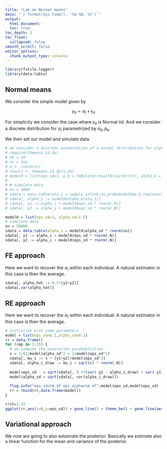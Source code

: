 ```yaml
---
title: "Lab on Normal means"
date: "`r format(Sys.time(), '%d %B, %Y')`"
output:
  html_document:
  toc: true
toc_depth: 3
toc_float:
  collapsed: false
smooth_scroll: false
editor_options: 
  chunk_output_type: console
---
```


```r
library(futile.logger)
library(data.table)
```
  
  
## Normal means
  
We consider the simple model given by 

$$ y_{it} = \alpha_i + \epsilon_{it} $$
  
For simplicity we consider the case where $\epsilon_{it}$ is Normal iid. And we consider a discrete distribution for $\alpha_i$ parametrized by $\alpha_k , p_k$.

We then set our model and simulate data.

```r
# we consider a discrete presentation of a normal distribution for alpha
# require(Ckmeans.1d.dp)
# nk = 10
# nr = 1e6
# x <- rnorm(nr)
# result <- Ckmeans.1d.dp(x,nk)
# model0 = list(eps_sd=1, p_k = tabulate(result$cluster)/nr, alpha_k = result$centers)
# 
# # simulate data
# nn = 1000
# sdata = data.table(eta_i = sample.int(nk,nn,prob=model0$p_k,replace=TRUE))
# sdata[, alpha_i := model0$alpha_k[eta_i]]
# sdata[, y1 := alpha_i + model0$eps_sd * rnorm(.N)]
# sdata[, y2 := alpha_i + model0$eps_sd * rnorm(.N)]

model0 = list(eps_sd=1, alpha_sd=1.5)
# simulate data
nn = 50000
sdata = data.table(alpha_i = model0$alpha_sd * rnorm(nn))
sdata[, y1 := alpha_i + model0$eps_sd * rnorm(.N)]
sdata[, y2 := alpha_i + model0$eps_sd * rnorm(.N)]
```

## FE approach

Here we want to recover the $\alpha_i$ within each individual. A natural estimator in this case is then the average.

```r

sdata[, alpha_hat := 0.5*(y1+y2)]
sdata[,var(alpha_hat)]

```

## RE approach

Here we want to recover the $\alpha_i$ within each individual. A natural estimator in this case is then the average.

```r

# initialize with some parameters
model = list(eps_sd=0.1,alpha_sd=0.1)
rr = data.frame()
for (rep in 1:15) {
  # we compute the posererior porobabilities
  s = 1/(1/model$alpha_sd^2 + 2/model$eps_sd^2)
  sdata[, mu_i := s * (y1+y2)/model$eps_sd^2]
  sdata[, alpha_i_draw := mu_i + sqrt(s) * rnorm(.N)]
  
  model$eps_sd   = sqrt(sdata[, 0.5*(var( y2 - alpha_i_draw) + var( y1 - alpha_i_draw) )])
  model$alpha_sd = sqrt(sdata[, var(alpha_i_draw)])
  
  flog.info("eps_sd=%4.4f eps_alpha=%4.4f",model$eps_sd,model$eps_sd)
  rr = rbind(rr,data.frame(model))
}

rr$t=1:15
ggplot(rr,aes(x=t,y=eps_sd)) + geom_line() + theme_bw() + geom_line(aes(y=alpha_sd))
```

## Variational approach

We now are going to also estaimate the posterior. Basically we estimate also a linear function for the mean and variance of the posterior. 


